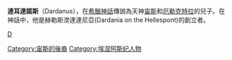 {{noteTA
|1=zh:達耳達諾斯; zh-tw:達達諾斯;
}}
'''達耳達諾斯'''（Dardanus），在[[希臘神話|希臘神話]]傳說為天神[[宙斯|宙斯]]和[[厄勒克特拉_(普勒阿得斯)|厄勒克特拉]]的兒子。在神話中，他是赫勒斯滂達達尼亞(Dardania on the Hellespont)的創立者。

{{Authority control}}
[[category:希臘神祇|D]]
[[Category:宙斯的後裔|Category:宙斯的後裔]]
[[Category:埃涅阿斯纪人物|Category:埃涅阿斯纪人物]]